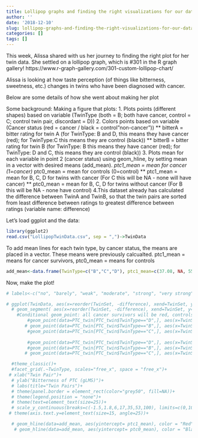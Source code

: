 ```yaml
---
title: Lollipop graphs and finding the right visualizations for our data stories
author: ''
date: '2018-12-10'
slug: lollipop-graphs-and-finding-the-right-visualizations-for-our-data-stories
categories: []
tags: []
---
```


This week, Alissa shared with us her journey to finding the right plot for her twin data. She settled on a lollipop graph, which is #301 in the R graph gallery! https://www.r-graph-gallery.com/301-custom-lollipop-chart/

Alissa is looking at how taste perception (of things like bitterness, sweetness, etc.) changes in twins who have been diagnosed with cancer. 


Below are some details of how she went about making her plot

Some background:
Making a figure that plots: 
1. Plots points (different shapes) based on variable (TwinType (both = B; both have cancer, control = C; control twin pair, discordant = D))
2. Colors points based on variable (Cancer status (red = cancer / black = control"non-cancer"))
  ** bitterA = bitter rating for twin A (for TwinType: B and D, this means they have cancer (red); for TwinType:C this means they are control (black))
  ** bitterB = bitter rating for twin B (for TwinType: B this means they have cancer (red); for TwinType: D and C, this means they are control (black))
3. Plots mean for each variable in point 2 (cancer status) using geom_hline, by setting mean in a vector with desired means (add_mean).
  *ptc1_mean = mean for cancer (1=cancer)
  *ptc0_mean = mean for controls (0=control)
  ** ptc1_mean = mean for B, C, D for twins with cancer (For C this will be NA - none will have cancer)
  ** ptc0_mean = mean for B, C, D for twins without cancer (For B this will be NA - none have control)
  4.This dataset already has calculated the difference between TwinA and TwinB, so that the twin pairs are sorted from least difference between ratings to greatest difference between ratings (variable name: difference)

Let's load ggplot and the data:
```r
library(ggplot2)
read.csv("LollipopTwinData.csv", sep = ",")->TwinData
```


To add mean lines for each twin type, by cancer status, the means are placed in a vector. These means were previously calcualted. 
ptc1_mean = means for cancer survivors, 
ptc0_mean = means for controls
```r
add_mean<-data.frame(TwinType=c("B","C","D"), ptc1_mean=c(37.08, NA, 55.7), ptc0_mean=c(NA, 41.9, 36.6)) #save means in a vector
```

Now, make the plot!
```r
# labels<-c("no", "barely", "weak", "moderate", "strong", "very strong", "strongest\n imaginable")# Put gLMS labels into a vector. 

# ggplot(TwinData, aes(x=reorder(TwinSet, -difference), xend=TwinSet, y= bitterA, yend= bitterB, shape = TwinType))+
  # geom_segment( aes(x=reorder(TwinSet, -difference), xend=TwinSet, y=bitterA, yend=bitterB), color="black")+
    #Conditional geom_point: all cancer survivors will be red, controls will be black.
        #geom_point(data=PTC_twin[PTC_twin$TwinType=="D",], aes(x=TwinSet, y=bitterA), color= "red", size=5)+ 
       # geom_point(data=PTC_twin[PTC_twin$TwinType=="B",], aes(x=TwinSet, y=bitterA), color= "red", size=5)+
        #geom_point(data=PTC_twin[PTC_twin$TwinType=="C",], aes(x=TwinSet, y=bitterA), color= "black", size=5)+
  
        #geom_point(data=PTC_twin[PTC_twin$TwinType=="D",], aes(x=TwinSet, y=bitterB), color= "black", size=5)+ 
        #geom_point(data=PTC_twin[PTC_twin$TwinType=="B",], aes(x=TwinSet, y=bitterB), color= "red", size=5)+
       # geom_point(data=PTC_twin[PTC_twin$TwinType=="C",], aes(x=TwinSet, y=bitterB), color= "black", size=5)+

  #theme_classic()+
  #facet_grid(.~TwinType, scales="free_x", space = "free_x")+
 # xlab("Twin Pair")+
  # ylab("Bitterness of PTC (gLMS)")+
  # labs(title="Twin Pairs")+
  # theme(panel.border = element_rect(color="grey50", fill=NA))+
  # theme(legend.position = "none")+
  # theme(text=element_text(size=25))+
  # scale_y_continuous(breaks=c(-1.5,1.8,6,17,35,53,100), limits=c(0,100),labels=labels)+ #these breaks are not the right glms points, but off set to make enough room for labels. 
 # theme(axis.text.y=element_text(size=15, angle=25))+

  # geom_hline(data=add_mean, aes(yintercept= ptc1_mean), color = "Red", size = 2, linetype = "dashed")+
   # geom_hline(data=add_mean, aes(yintercept= ptc0_mean), color = "Black", size = 2, linetype = "dashed")
```

